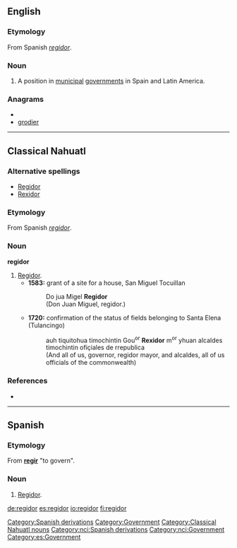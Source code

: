 ==English==
{{wikipedia}}
===Etymology===
From Spanish ''[[regidor#Spanish|regidor]]''.
===Noun===
{{en-noun|pl2=regidores}}

# A position in [[municipal]] [[government]]s in Spain and Latin America.

===Anagrams===
* {{alphagram|degiorr}}
* [[grodier#English|grodier]]

[[Category:Spanish derivations]]
[[Category:Government]]
----
==Classical Nahuatl==
===Alternative spellings===
*[[Regidor]]
*[[Rexidor]]
===Etymology===
From Spanish ''[[regidor#Spanish|regidor]]''.
===Noun===
'''regidor'''

# [[regidor#English|Regidor]].
#*'''1583:''' grant of a site for a house, San Miguel Tocuillan
#*:Do jua Migel '''Regidor'''
#*:(Don Juan Miguel, regidor.)
#*'''1720:''' confirmation of the status of fields belonging to Santa Elena (Tulancingo)
#*:auh tiquitohua timochintin Gou<sup>or</sup> '''Rexidor''' m<sup>or</sup> yhuan alcaldes timochintin ofiçiales de rrepublica
#*:(And all of us, governor, regidor mayor, and alcaldes, all of us officials of the commonwealth)
===References===
*{{cite book |author=Lockhart, James |year=1991 |title=Nahuas and Spaniards: Postconquest Central Mexican History and Philology |location=Stanford |publisher=Stanford University Press |pages=pp. 74, 104}}
[[Category:Classical Nahuatl nouns]]
[[Category:nci:Spanish derivations]]
[[Category:nci:Government]]
----
==Spanish==
===Etymology===
From '''[[regir]]''' "to govern".
===Noun===
{{es-noun-m|pl=regidores}}

# [[regidor#English|Regidor]].

[[Category:es:Government]]

[[de:regidor]]
[[es:regidor]]
[[io:regidor]]
[[fi:regidor]]